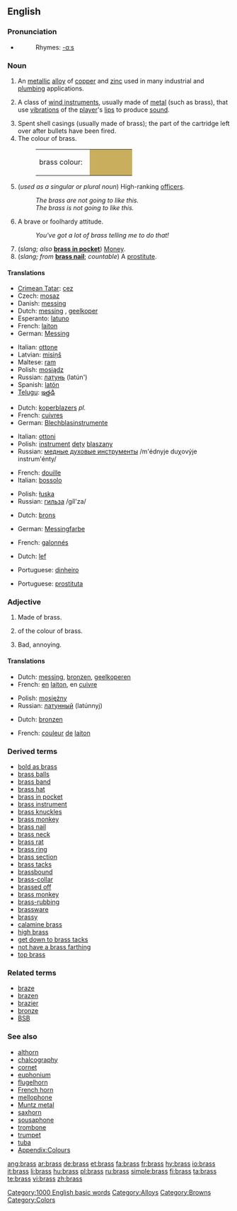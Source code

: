 {{wikipedia}}
==English==

===Pronunciation===
* {{audio|en-us-brass.ogg|Audio (US)}}
*: Rhymes: [[Rhymes:English:-ɑːs|-ɑːs]]

===Noun===
{{en-noun|es|-}}

# An [[metallic]] [[alloy]] of [[copper]] and [[zinc]] used in many industrial and [[plumbing]] applications.
# {{music}} A class of [[wind instrument]]s, usually made of [[metal]] (such as brass), that use [[vibration]]s of the [[player]]'s [[lip]]s to produce [[sound]].
# Spent shell casings (usually made of brass); the part of the cartridge left over after bullets have been fired.
# The colour of brass.
#: <table><tr><td>brass colour: &nbsp;</td><td bgcolor="#C9AE5D" width="80">&nbsp; </td></tr></table>
# {{military}} (''used as a singular or plural noun'') High-ranking [[officers]].
#: ''The brass are not going to like this.''
#: ''The brass is not going to like this.''
# {{informal}} A brave or foolhardy attitude.
#: ''You've got a lot of brass telling me to do that!''
# (''slang; also'' '''[[brass in pocket]]''') [[Money]].
# (''slang; from'' '''[[brass nail]]'''; ''countable'') A [[prostitute]].

====Translations====

{{trans-top|alloy of copper and zinc}}
* [[Crimean Tatar]]: [[cez]]
* Czech: [[mosaz]] {{f}}
* Danish: [[messing]]
* Dutch: [[messing#Dutch|messing]] {{n}}, [[geelkoper]] {{n}}
* Esperanto: [[latuno]]
* French: [[laiton]] {{m}}
* German: [[Messing]] {{n}}
{{trans-mid}}
* Italian: [[ottone]] {{m}}
* Latvian: [[misiņš]] {{m}}
* Maltese: [[ram]] {{m}}
* Polish: [[mosiądz]] {{m}}
* Russian: [[латунь]] (latún') {{f}}
* Spanish: [[latón]] {{m}}
* [[Telugu]]: [[ఇత్తడి]]
{{trans-bottom}}

{{trans-top|class of wind instruments}}
* Dutch: [[koperblazers]] ''pl.''
* French: [[cuivres]] {{m|p}}
* German: [[Blechblasinstrumente]] {{p}}
{{trans-mid}}
* Italian: [[ottoni]] {{m|p}}
* Polish: [[instrument]] [[dęty]] [[blaszany]] {{m}}
* Russian: [[медные духовые инструменты]] /m'édnyje duχovýje instrum'énty/ {{p}}
{{trans-bottom}}

{{trans-top|spent shell casings}}
* French: [[douille]] {{f}}
* Italian: [[bossolo]] {{m}}
{{trans-mid}}
* Polish: [[łuska]] {{f}}
* Russian: [[гильза]] /gíl'za/ {{f}}
{{trans-bottom}}

{{trans-top|colour of brass}}
* Dutch: [[brons]] {{n}}
{{trans-mid}}
* German: [[Messingfarbe]] {{f}}
{{trans-bottom}}

{{trans-top|high-ranking military officers}}
* French: [[galonnés]] {{m|p}}
{{trans-mid}}
{{trans-bottom}}

{{trans-top|informal: a brave or foolhardy attitude}}
* Dutch: [[lef]] {{n}}
{{trans-mid}}
{{trans-bottom}}

{{trans-top|slang: money}}
* Portuguese: [[dinheiro]] {{m}}
{{trans-mid}}
{{trans-bottom}}

{{trans-top|slang: a prostitute}}
* Portuguese: [[prostituta]] {{f}}
{{trans-mid}}
{{trans-bottom}}

===Adjective===
{{en-adj}}

# {{not comparable}} Made of brass.<!-- Actually attributive noun? -->
# of the colour of brass.
# {{slang}} Bad, annoying.

====Translations====

{{trans-top|made of brass}}
* Dutch: [[messing]], [[bronzen]], [[geelkoperen]]
* French: [[en]] [[laiton]], en [[cuivre]]
{{trans-mid}}
* Polish: [[mosiężny]] {{m}}
* Russian: [[латунный]] (latúnnyj)
{{trans-bottom}}

{{trans-top|colour of brass}}
* Dutch: [[bronzen]]
{{trans-mid}}
* French: [[couleur]] [[de]] [[laiton]]
{{trans-bottom}}

{{trans-top|bad, annoying}}
{{trans-mid}}
{{trans-bottom}}

===Derived terms===
* [[bold as brass]]
* [[brass balls]]
* [[brass band]]
* [[brass hat]]
* [[brass in pocket]]
* [[brass instrument]]
* [[brass knuckles]]
* [[brass monkey]]
* [[brass nail]]
* [[brass neck]]
* [[brass rat]]
* [[brass ring]]
* [[brass section]]
* [[brass tacks]]
* [[brassbound]]
* [[brass-collar]]
* [[brassed off]]
* [[brass monkey]]
* [[brass-rubbing]]
* [[brassware]]
* [[brassy]]
* [[calamine brass]]
* [[high brass]]
* [[get down to brass tacks]]
* [[not have a brass farthing]]
* [[top brass]]

===Related terms===
* [[braze]]
* [[brazen]]
* [[brazier]]
* [[bronze]]
* [[BSB]]

===See also===
* [[althorn]]
* [[chalcography]]
* [[cornet]]
* [[euphonium]]
* [[flugelhorn]]
* [[French horn]]
* [[mellophone]]
* [[Muntz metal]]
* [[saxhorn]]
* [[sousaphone]]
* [[trombone]]
* [[trumpet]]
* [[tuba]]
* [[Appendix:Colours]]

[[Category:1000 English basic words]]
[[Category:Alloys]]
[[Category:Browns]]
[[Category:Colors]]

[[ang:brass]]
[[ar:brass]]
[[de:brass]]
[[et:brass]]
[[fa:brass]]
[[fr:brass]]
[[hy:brass]]
[[io:brass]]
[[it:brass]]
[[li:brass]]
[[hu:brass]]
[[pl:brass]]
[[ru:brass]]
[[simple:brass]]
[[fi:brass]]
[[ta:brass]]
[[te:brass]]
[[vi:brass]]
[[zh:brass]]